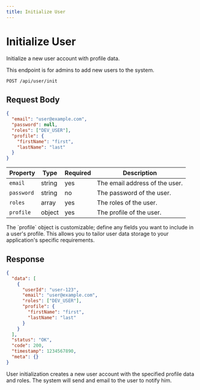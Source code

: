 ```yaml
---
title: Initialize User
---
```



# Initialize User

Initialize a new user account with profile data.<br/>

<Callout type='info'>
    This endpoint is for admins to add new users to the system.
</Callout>

```bash
POST /api/user/init
```

## Request Body

```json
{
  "email": "user@example.com",
  "password": null,
  "roles": ["DEV_USER"],
  "profile": {
    "firstName": "first",
    "lastName": "last"
  }
}
```

| Property | Type | Required | Description |
|----------|------|----------|-------------|
| `email` | string | yes | The email address of the user. |
| `password` | string | no | The password of the user. |
| `roles` | array | yes | The roles of the user. |
| `profile` | object | yes | The profile of the user. |

<Callout type='important'>
    The `profile` object is customizable; define any fields you want to include in a user's profile. This allows you to tailor user data storage to your application's specific requirements.
</Callout>

## Response

```json
{
  "data": [
    {
      "userId": "user-123",
      "email": "user@example.com",
      "roles": ["DEV_USER"],
      "profile": {
        "firstName": "first",
        "lastName": "last"
      }
    }
  ],
  "status": "OK",
  "code": 200,
  "timestamp": 1234567890,
  "meta": {}
}
```

<Callout type='info'>
  User initialization creates a new user account with the specified profile data and roles. The system will send and email to the user to notify him.
</Callout>
